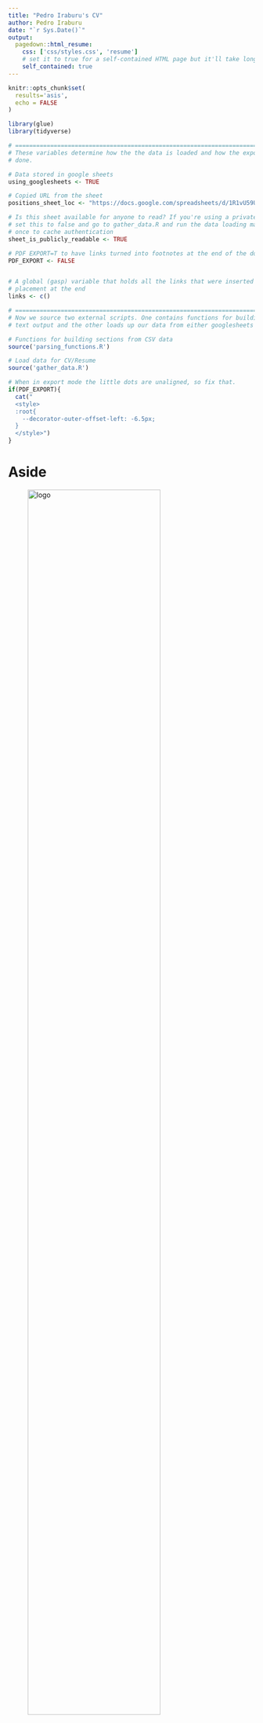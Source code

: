 ---
title: "Pedro Iraburu's CV"
author: Pedro Iraburu
date: "`r Sys.Date()`"
output:
  pagedown::html_resume:
    css: ['css/styles.css', 'resume']
    # set it to true for a self-contained HTML page but it'll take longer to render
    self_contained: true
---

```{r, include=FALSE}
knitr::opts_chunk$set(
  results='asis', 
  echo = FALSE
)

library(glue)
library(tidyverse)

# ======================================================================
# These variables determine how the the data is loaded and how the exports are
# done.

# Data stored in google sheets
using_googlesheets <- TRUE

# Copied URL from the sheet
positions_sheet_loc <- "https://docs.google.com/spreadsheets/d/1R1vU59U_SohWENOIAlgyDbYPHmiTL_7TmxEuW01Rpmw/edit?usp=sharing"

# Is this sheet available for anyone to read? If you're using a private sheet
# set this to false and go to gather_data.R and run the data loading manually
# once to cache authentication
sheet_is_publicly_readable <- TRUE

# PDF EXPORT=T to have links turned into footnotes at the end of the doc
PDF_EXPORT <- FALSE


# A global (gasp) variable that holds all the links that were inserted for
# placement at the end
links <- c()

# ======================================================================
# Now we source two external scripts. One contains functions for building the
# text output and the other loads up our data from either googlesheets or csvs

# Functions for building sections from CSV data
source('parsing_functions.R') 

# Load data for CV/Resume
source('gather_data.R')
```



```{r}
# When in export mode the little dots are unaligned, so fix that. 
if(PDF_EXPORT){
  cat("
  <style>
  :root{
    --decorator-outer-offset-left: -6.5px;
  }
  </style>")
}
```


Aside
================================================================================
![logo](foto.png){width=80%}

<i class="fas fa-download"></i> Download this resume in [PDF](https://github.com/piraburu/cv_pim/blob/master/cv.pdf)
or view online in [html](https://htmlpreview.github.io/?https://github.com/piraburu/cv_pim/blob/master/index.html)




Contact info {#contact}
--------------------------------------------------------------------------------
<i class="fa fa-envelope"></i> pedro.iraburu@gmail.com <br />
<i class="fa fa-phone"></i> 0034 671 055 756 <br />
<i class="fa fa-phone"></i> 0031  687 613 348 <br />
<i class="fa fa-github"></i> [GitHub: `@`piraburu](https://github.com/piraburu) <br />
<i class="fab fa-linkedin"></i> [Linkedin](https://www.linkedin.com/in/pedro-iraburu-mu%C3%B1oz-24b533185/) <br />
<i class="fas fa-home"></i> Westerdijk 4, 1104, Utrecht

Programming Skills {#skills}
--------------------------------------------------------------------------------

<img src="https://icon-icons.com/icons2/2107/PNG/32/file_type_r_icon_130212.png" width="15" height="18"/> `R`

<img src="https://icon-icons.com/icons2/112/PNG/32/python_18894.png" width="15" height="18"/> `Python`

<img src="https://img.icons8.com/nolan/64/matlab.png" width="15" height="18"/> `Matlab`

<img src="https://cdn.icon-icons.com/icons2/2107/PNG/512/file_type_vba_icon_130097.png" width="15" height="18"/> `VBA`

<img src="https://icon-icons.com/icons2/2148/PNG/32/latex_icon_132257.png" width="15" height="18"/> `LaTeX`

<img src="https://icon-icons.com/icons2/1524/PNG/32/markdown_106519.png" width="15" height="18"/> `Markdown`

<img src="https://icon-icons.com/icons2/2107/PNG/32/file_type_stata_icon_130148.png" width="15" height="18"/> `Stata`


Disclaimer {#disclaimer}
--------------------------------------------------------------------------------

Made with the R package [**pagedown**](https://github.com/rstudio/pagedown). 

Code available on <i class="fa fa-github"></i>  [GitHub](https://github.com/piraburu/cv_pim/)

Last updated on `r Sys.Date()`.



Main
================================================================================

Pedro Iraburu {#title}
--------------------------------------------------------------------------------

```{r}
print_text_block(text_blocks, 'intro')
```


<<<<<<< Updated upstream

=======
>>>>>>> Stashed changes
Education {data-icon=graduation-cap data-concise=true}
--------------------------------------------------------------------------------

```{r}
print_section(position_data, 'education')
```



Skills {data-icon=wrench data-concise=true}
--------------------------------------------------------------------------------

```{r}
print_section(position_data, 'skills')
```

Work experience {data-icon=briefcase data-concise=true}
--------------------------------------------------------------------------------

```{r}
print_section(position_data, 'Work experience')
```

Future projects and plans {data-icon=project-diagram data-concise=true}
--------------------------------------------------------------------------------

```{r}
print_section(position_data, 'Projects & Future plans')
```


Languages {data-icon=globe data-concise=true}
--------------------------------------------------------------------------------

```{r}
print_section(position_data, 'languages')
```
<br />
<br />






```{r}
if(PDF_EXPORT){
  cat("
  
Links {data-icon=link}
--------------------------------------------------------------------------------

<br>


")
  
  walk2(links, 1:length(links), function(link, index){
    print(glue('{index}. {link}'))
  })
}
```


